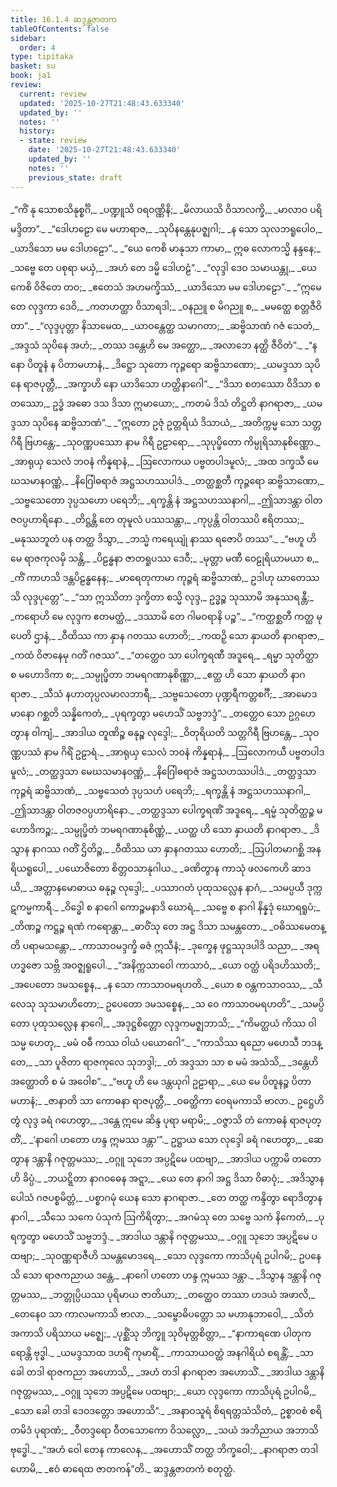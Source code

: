 ```yaml
---
title: 16.1.4 ဆဒ္ဒန္တဇာတက
tableOfContents: false
sidebar:
  order: 4
type: tipitaka
basket: su
book: ja1
review:
  current: review
  updated: '2025-10-27T21:48:43.633340'
  updated_by: ''
  notes: ''
  history:
  - state: review
    date: '2025-10-27T21:48:43.633340'
    updated_by: ''
    notes: ''
    previous_state: draft
---
```



<ReviewStatus review={frontmatter.review} showDetails={true} />

<HypothesisAnnotation frontmatter={frontmatter} />

<DynamicBreadcrumb />

<Division number="97" book="ja1" e="ch" v="22" p="371">

<Paragraph number="3355" type="verses" book="ja1">
_“ကိံ နု သောစသိနုစ္စင်္ဂိ,_  
_ပဏ္ဍူသိ ဝရဝဏ္ဏိနိ;_  
_မိလာယသိ ဝိသာလက္ခိ,_  
_မာလာဝ ပရိမဒ္ဒိတာ”._  

</Paragraph>

</Division>
<Division number="98" book="ja1" e="ch" v="22" p="371">

<Paragraph number="3356" type="verses" book="ja1">
_“ဒေါဟဠော မေ မဟာရာဇ,_  
_သုပိနန္တေနုပဇ္ဈဂါ;_  
_န သော သုလဘရူပေါဝ,_  
_ယာဒိသော မမ ဒေါဟဠော”._  

</Paragraph>

</Division>
<Division number="99" book="ja1" e="ch" v="22" p="371">

<Paragraph number="3357" type="verses" book="ja1">
_“ယေ ကေစိ မာနုသာ ကာမာ,_  
ဣဓ လောကသ္မိ နန္ဒနေ;_  
_သဗ္ဗေ တေ ပစုရာ မယှံ,_  
_အဟံ တေ ဒမ္မိ ဒေါဟဠံ”._  

</Paragraph>

</Division>
<Division number="100" book="ja1" e="ch" v="22" p="371">

<Paragraph number="3358" type="verses" book="ja1">
_“လုဒ္ဒါ ဒေဝ သမာယန္တု,_  
_ယေ ကေစိ ဝိဇိတေ တဝ;_  
_ဧတေသံ အဟမက္ခိဿံ,_  
_ယာဒိသော မမ ဒေါဟဠော”._  

</Paragraph>

</Division>
<Division number="101" book="ja1" e="ch" v="22" p="371">

<Paragraph number="3359" type="verses" book="ja1">
_“ဣမေ တေ လုဒ္ဒကာ ဒေဝိ,_  
_ကတဟတ္ထာ ဝိသာရဒါ;_  
_ဝနညူ စ မိဂညူ စ,_  
_မမတ္ထေ စတ္တဇီဝိတာ”._  

</Paragraph>

</Division>
<Division number="102" book="ja1" e="ch" v="22" p="371">

<Paragraph number="3360" type="verses" book="ja1">
_“လုဒ္ဒပုတ္တာ နိသာမေထ,_  
_ယာဝန္တေတ္ထ သမာဂတာ;_  
_ဆဗ္ဗိသာဏံ ဂဇံ သေတံ,_  
_အဒ္ဒသံ သုပိနေ အဟံ;_  
_တဿ ဒန္တေဟိ မေ အတ္ထော,_  
_အလာဘေ နတ္ထိ ဇီဝိတံ”._  

</Paragraph>

</Division>
<Division number="103" book="ja1" e="ch" v="22" p="371">

<Paragraph number="3361" type="verses" book="ja1">
_“န နော ပိတူနံ န ပိတာမဟာနံ,_  
_ဒိဋ္ဌော သုတော ကုဉ္ဇရော ဆဗ္ဗိသာဏော;_  
_ယမဒ္ဒသာ သုပိနေ ရာဇပုတ္တီ,_  
_အက္ခာဟိ နော ယာဒိသော ဟတ္ထိနာဂေါ”._  

</Paragraph>

</Division>
<Division number="104" book="ja1" e="ch" v="22" p="371">

<Paragraph number="3362" type="verses" book="ja1">
_“ဒိသာ စတဿော ဝိဒိသာ စတဿော,_  
ဥဒ္ဓံ အဓော ဒသ ဒိသာ ဣမာယော;_  
_ကတမံ ဒိသံ တိဋ္ဌတိ နာဂရာဇာ,_  
_ယမဒ္ဒသာ သုပိနေ ဆဗ္ဗိသာဏံ”._  

</Paragraph>

</Division>
<Division number="105" book="ja1" e="ch" v="22" p="371">

<Paragraph number="3363" type="verses" book="ja1">
_“ဣတော ဥဇုံ ဥတ္တရိယံ ဒိသာယံ,_  
_အတိက္ကမ္မ သော သတ္တဂိရီ ဗြဟန္တေ;_  
_သုဝဏ္ဏပဿော နာမ ဂိရီ ဥဠာရော,_  
_သုပုပ္ဖိတော ကိမ္ပုရိသာနုစိဏ္ဏော._  

</Paragraph>

</Division>
<Division number="106" book="ja1" e="ch" v="22" p="372">

<Paragraph number="3364" type="verses" book="ja1">
_အာရုယှ သေလံ ဘဝနံ ကိန္နရာနံ,_  
_ဩလောကယ ပဗ္ဗတပါဒမူလံ;_  
_အထ ဒက္ခသီ မေဃသမာနဝဏ္ဏံ,_  
_နိဂြေါဓရာဇံ အဋ္ဌသဟဿပါဒံ._  

</Paragraph>

</Division>
<Division number="107" book="ja1" e="ch" v="22" p="372">

<Paragraph number="3365" type="verses" book="ja1">
_တတ္ထစ္ဆတီ ကုဉ္ဇရော ဆဗ္ဗိသာဏော,_  
_သဗ္ဗသေတော ဒုပ္ပသဟော ပရေဘိ;_  
_ရက္ခန္တိ နံ အဋ္ဌသဟဿနာဂါ,_  
_ဤသာဒန္တာ ဝါတဇဝပ္ပဟာရိနော._  

</Paragraph>

</Division>
<Division number="108" book="ja1" e="ch" v="22" p="372">

<Paragraph number="3366" type="verses" book="ja1">
_တိဋ္ဌန္တိ တေ တုမူလံ ပဿသန္တာ,_  
_ကုပ္ပန္တိ ဝါတဿပိ ဧရိတဿ;_  
_မနုဿဘူတံ ပန တတ္ထ ဒိသွာ,_  
_ဘသ္မံ ကရေယျုံ နာဿ ရဇောပိ တဿ”._  

</Paragraph>

</Division>
<Division number="109" book="ja1" e="ch" v="22" p="372">

<Paragraph number="3367" type="verses" book="ja1">
_“ဗဟူ ဟိမေ ရာဇကုလမှိ သန္တိ,_  
_ပိဠန္ဓနာ ဇာတရူပဿ ဒေဝီ;_  
_မုတ္တာ မဏီ ဝေဠုရိယာမယာ စ,_  
_ကိံ ကာဟသိ ဒန္တပိဠန္ဓနေန;_  
_မာရေတုကာမာ ကုဉ္ဇရံ ဆဗ္ဗိသာဏံ,_  
ဥဒါဟု ဃာတေဿသိ လုဒ္ဒပုတ္တေ”._  

</Paragraph>

</Division>
<Division number="110" book="ja1" e="ch" v="22" p="372">

<Paragraph number="3368" type="verses" book="ja1">
_“သာ ဣဿိတာ ဒုက္ခိတာ စသ္မိ လုဒ္ဒ,_  
ဥဒ္ဓဉ္စ သုဿာမိ အနုဿရန္တီ;_  
_ကရောဟိ မေ လုဒ္ဒက ဧတမတ္ထံ,_  
_ဒဿာမိ တေ ဂါမဝရာနိ ပဉ္စ”._  

</Paragraph>

</Division>
<Division number="111" book="ja1" e="ch" v="22" p="372">

<Paragraph number="3369" type="verses" book="ja1">
_“ကတ္ထစ္ဆတီ ကတ္ထ မုပေတိ ဌာနံ,_  
_ဝီထိဿ ကာ နှာန ဂတဿ ဟောတိ;_  
_ကထဉှိ သော နှာယတိ နာဂရာဇာ,_  
_ကထံ ဝိဇာနေမု ဂတိံ ဂဇဿ”._  

</Paragraph>

</Division>
<Division number="112" book="ja1" e="ch" v="22" p="373">

<Paragraph number="3370" type="verses" book="ja1">
_“တတ္ထေဝ သာ ပေါက္ခရဏီ အဒူရေ,_  
_ရမ္မာ သုတိတ္ထာ စ မဟောဒိကာ စ;_  
_သမ္ပုပ္ဖိတာ ဘမရဂဏာနုစိဏ္ဏာ,_  
_ဧတ္ထ ဟိ သော နှာယတိ နာဂရာဇာ._  

</Paragraph>

</Division>
<Division number="113" book="ja1" e="ch" v="22" p="373">

<Paragraph number="3371" type="verses" book="ja1">
_သီသံ နဟာတုပ္ပလမာလဘာရီ,_  
_သဗ္ဗသေတော ပုဏ္ဍရီကတ္တစင်္ဂီ;_  
_အာမောဒမာနော ဂစ္ဆတိ သန္နိကေတံ,_  
_ပုရက္ခတွာ မဟေသိံ သဗ္ဗဘဒ္ဒံ”._  

</Paragraph>

</Division>
<Division number="114" book="ja1" e="ch" v="22" p="373">

<Paragraph number="3372" type="verses" book="ja1">
_တတ္ထေဝ သော ဥဂ္ဂဟေတွာန ဝါကျံ,_  
_အာဒါယ တူဏိဉ္စ ဓနုဉ္စ လုဒ္ဒေါ;_  
_ဝိတုရိယတိ သတ္တဂိရီ ဗြဟန္တေ,_  
_သုဝဏ္ဏပဿံ နာမ ဂိရိံ ဥဠာရံ._  

</Paragraph>

</Division>
<Division number="115" book="ja1" e="ch" v="22" p="373">

<Paragraph number="3373" type="verses" book="ja1">
_အာရုယှ သေလံ ဘဝနံ ကိန္နရာနံ,_  
_ဩလောကယီ ပဗ္ဗတပါဒမူလံ;_  
_တတ္ထဒ္ဒသာ မေဃသမာနဝဏ္ဏံ,_  
_နိဂြေါဓရာဇံ အဋ္ဌသဟဿပါဒံ._  

</Paragraph>

</Division>
<Division number="116" book="ja1" e="ch" v="22" p="373">

<Paragraph number="3374" type="verses" book="ja1">
_တတ္ထဒ္ဒသာ ကုဉ္ဇရံ ဆဗ္ဗိသာဏံ,_  
_သဗ္ဗသေတံ ဒုပ္ပသဟံ ပရေဘိ;_  
_ရက္ခန္တိ နံ အဋ္ဌသဟဿနာဂါ,_  
_ဤသာဒန္တာ ဝါတဇဝပ္ပဟာရိနော._  

</Paragraph>

</Division>
<Division number="117" book="ja1" e="ch" v="22" p="373">

<Paragraph number="3375" type="verses" book="ja1">
_တတ္ထဒ္ဒသာ ပေါက္ခရဏိံ အဒူရေ,_  
_ရမ္မံ သုတိတ္ထဉ္စ မဟောဒိကဉ္စ;_  
_သမ္ပုပ္ဖိတံ ဘမရဂဏာနုစိဏ္ဏံ,_  
_ယတ္ထ ဟိ သော နှာယတိ နာဂရာဇာ._  

</Paragraph>

</Division>
<Division number="118" book="ja1" e="ch" v="22" p="373">

<Paragraph number="3376" type="verses" book="ja1">
_ဒိသွာန နာဂဿ ဂတိံ ဌိတိဉ္စ,_  
_ဝီထိဿ ယာ နှာနဂတဿ ဟောတိ;_  
_ဩပါတမာဂစ္ဆိ အနရိယရူပေါ,_  
_ပယောဇိတော စိတ္တဝသာနုဂါယ._  

</Paragraph>

</Division>
<Division number="119" book="ja1" e="ch" v="22" p="374">

<Paragraph number="3377" type="verses" book="ja1">
_ခဏိတွာန ကာသုံ ဖလကေဟိ ဆာဒယိ,_  
_အတ္တာနမောဓာယ ဓနုဉ္စ လုဒ္ဒေါ;_  
_ပဿာဂတံ ပုထုသလ္လေန နာဂံ,_  
_သမပ္ပယီ ဒုက္ကဋကမ္မကာရီ._  

</Paragraph>

</Division>
<Division number="120" book="ja1" e="ch" v="22" p="374">

<Paragraph number="3378" type="verses" book="ja1">
_ဝိဒ္ဓေါ စ နာဂေါ ကောဉ္စမနာဒိ ဃောရံ,_  
_သဗ္ဗေ စ နာဂါ နိန္နဒုံ ဃောရရူပံ;_  
_တိဏဉ္စ ကဋ္ဌဉ္စ ရဏံ ကရောန္တာ,_  
_ဓာဝိံသု တေ အဋ္ဌ ဒိသာ သမန္တတော._  

</Paragraph>

</Division>
<Division number="121" book="ja1" e="ch" v="22" p="374">

<Paragraph number="3379" type="verses" book="ja1">
_ဝဓိဿမေတန္တိ ပရာမသန္တော,_  
_ကာသာဝမဒ္ဒက္ခိ ဓဇံ ဣသီနံ;_  
_ဒုက္ခေန ဖုဋ္ဌဿုဒပါဒိ သညာ,_  
_အရဟဒ္ဓဇော သဗ္ဘိ အဝဇ္ဈရူပေါ._  

</Paragraph>

</Division>
<Division number="122" book="ja1" e="ch" v="22" p="374">

<Paragraph number="3380" type="verses" book="ja1">
_“အနိက္ကသာဝေါ ကာသာဝံ,_  
_ယော ဝတ္ထံ ပရိဒဟိဿတိ;_  
_အပေတော ဒမသစ္စေန,_  
_န သော ကာသာဝမရဟတိ._  

</Paragraph>

</Division>
<Division number="123" book="ja1" e="ch" v="22" p="374">

<Paragraph number="3381" type="verses" book="ja1">
_ယော စ ဝန္တကသာဝဿ,_  
_သီလေသု သုသမာဟိတော;_  
ဥပေတော ဒမသစ္စေန,_  
_သ ဝေ ကာသာဝမရဟတိ”._  

</Paragraph>

</Division>
<Division number="124" book="ja1" e="ch" v="22" p="374">

<Paragraph number="3382" type="verses" book="ja1">
_သမပ္ပိတော ပုထုသလ္လေန နာဂေါ,_  
_အဒုဋ္ဌစိတ္တော လုဒ္ဒကမဇ္ဈဘာသိ;_  
_“ကိမတ္ထယံ ကိဿ ဝါ သမ္မ ဟေတု,_  
_မမံ ဝဓီ ကဿ ဝါယံ ပယောဂေါ”._  

</Paragraph>

</Division>
<Division number="125" book="ja1" e="ch" v="22" p="374">

<Paragraph number="3383" type="verses" book="ja1">
_“ကာသိဿ ရညော မဟေသီ ဘဒန္တေ,_  
_သာ ပူဇိတာ ရာဇကုလေ သုဘဒ္ဒါ;_  
_တံ အဒ္ဒသာ သာ စ မမံ အသံသိ,_  
_ဒန္တေဟိ အတ္ထောတိ စ မံ အဝေါစ”._  

</Paragraph>

</Division>
<Division number="126" book="ja1" e="ch" v="22" p="375">

<Paragraph number="3384" type="verses" book="ja1">
_“ဗဟူ ဟိ မေ ဒန္တယုဂါ ဥဠာရာ,_  
_ယေ မေ ပိတူနဉ္စ ပိတာမဟာနံ;_  
_ဇာနာတိ သာ ကောဓနာ ရာဇပုတ္တီ,_  
_ဝဓတ္ထိကာ ဝေရမကာသိ ဗာလာ._  

</Paragraph>

</Division>
<Division number="127" book="ja1" e="ch" v="22" p="375">

<Paragraph number="3385" type="verses" book="ja1">
ဥဋ္ဌေဟိ တွံ လုဒ္ဒ ခရံ ဂဟေတွာ,_  
_ဒန္တေ ဣမေ ဆိန္ဒ ပုရာ မရာမိ;_  
_ဝဇ္ဇာသိ တံ ကောဓနံ ရာဇပုတ္တိံ,_  
_‘နာဂေါ ဟတော ဟန္ဒ ဣမဿ ဒန္တာ’”._  

</Paragraph>

</Division>
<Division number="128" book="ja1" e="ch" v="22" p="375">

<Paragraph number="3386" type="verses" book="ja1">
ဥဋ္ဌာယ သော လုဒ္ဒေါ ခရံ ဂဟေတွာ,_  
_ဆေတွာန ဒန္တာနိ ဂဇုတ္တမဿ;_  
_ဝဂ္ဂူ သုဘေ အပ္ပဋိမေ ပထဗျာ,_  
_အာဒါယ ပက္ကာမိ တတော ဟိ ခိပ္ပံ._  

</Paragraph>

</Division>
<Division number="129" book="ja1" e="ch" v="22" p="375">

<Paragraph number="3387" type="verses" book="ja1">
_ဘယဋ္ဋိတာ နာဂဝဓေန အဋ္ဋာ,_  
_ယေ တေ နာဂါ အဋ္ဌ ဒိသာ ဝိဓာဝုံ;_  
_အဒိသွာန ပေါသံ ဂဇပစ္စမိတ္တံ,_  
_ပစ္စာဂမုံ ယေန သော နာဂရာဇာ._  

</Paragraph>

</Division>
<Division number="130" book="ja1" e="ch" v="22" p="375">

<Paragraph number="3388" type="verses" book="ja1">
_တေ တတ္ထ ကန္ဒိတွာ ရောဒိတွာန နာဂါ,_  
_သီသေ သကေ ပံသုကံ ဩကိရိတွာ;_  
_အဂမံသု တေ သဗ္ဗေ သကံ နိကေတံ,_  
_ပုရက္ခတွာ မဟေသိံ သဗ္ဗဘဒ္ဒံ._  

</Paragraph>

</Division>
<Division number="131" book="ja1" e="ch" v="22" p="375">

<Paragraph number="3389" type="verses" book="ja1">
_အာဒါယ ဒန္တာနိ ဂဇုတ္တမဿ,_  
_ဝဂ္ဂူ သုဘေ အပ္ပဋိမေ ပထဗျာ;_  
_သုဝဏ္ဏရာဇီဟိ သမန္တမောဒရေ,_  
_သော လုဒ္ဒကော ကာသိပုရံ ဥပါဂမိ;_  
ဥပနေသိ သော ရာဇကညာယ ဒန္တေ,_  
_နာဂေါ ဟတော ဟန္ဒ ဣမဿ ဒန္တာ._  

</Paragraph>

</Division>
<Division number="132" book="ja1" e="ch" v="22" p="376">

<Paragraph number="3390" type="verses" book="ja1">
_ဒိသွာန ဒန္တာနိ ဂဇုတ္တမဿ,_  
_ဘတ္တုပ္ပိယဿ ပုရိမာယ ဇာတိယာ;_  
_တတ္ထေဝ တဿာ ဟဒယံ အဖာလိ,_  
_တေနေဝ သာ ကာလမကာသိ ဗာလာ._  

</Paragraph>

</Division>
<Division number="133" book="ja1" e="ch" v="22" p="376">

<Paragraph number="3391" type="verses" book="ja1">
_သမ္ဗောဓိပတ္တော သ မဟာနုဘာဝေါ,_  
_သိတံ အကာသိ ပရိသာယ မဇ္ဈေ;_  
_ပုစ္ဆိံသု ဘိက္ခူ သုဝိမုတ္တစိတ္တာ,_  
_“နာကာရဏေ ပါတုကရောန္တိ ဗုဒ္ဓါ._  

</Paragraph>

</Division>
<Division number="134" book="ja1" e="ch" v="22" p="376">

<Paragraph number="3392" type="verses" book="ja1">
_ယမဒ္ဒသာထ ဒဟရိံ ကုမာရိံ,_  
_ကာသာယဝတ္ထံ အနဂါရိယံ စရန္တိံ;_  
_သာ ခေါ တဒါ ရာဇကညာ အဟောသိ,_  
_အဟံ တဒါ နာဂရာဇာ အဟောသိံ._  

</Paragraph>

</Division>
<Division number="135" book="ja1" e="ch" v="22" p="376">

<Paragraph number="3393" type="verses" book="ja1">
_အာဒါယ ဒန္တာနိ ဂဇုတ္တမဿ,_  
_ဝဂ္ဂူ သုဘေ အပ္ပဋိမေ ပထဗျာ;_  
_ယော လုဒ္ဒကော ကာသိပုရံ ဥပါဂမိ,_  
_သော ခေါ တဒါ ဒေဝဒတ္တော အဟောသိ”._  

</Paragraph>

</Division>
<Division number="136" book="ja1" e="ch" v="22" p="376">

<Paragraph number="3394" type="verses" book="ja1">
_အနာဝသူရံ စိရရတ္တသံသိတံ,_  
ဥစ္စာဝစံ စရိတမိဒံ ပုရာဏံ;_  
_ဝီတဒ္ဒရော ဝီတသောကော ဝိသလ္လော,_  
_သယံ အဘိညာယ အဘာသိ ဗုဒ္ဓေါ._  

</Paragraph>

</Division>
<Division number="137" book="ja1" e="ch" v="22" p="376">

<Paragraph number="3395" type="verses" book="ja1">
_“အဟံ ဝေါ တေန ကာလေန,_  
_အဟောသိံ တတ္ထ ဘိက္ခဝေါ;_  
_နာဂရာဇာ တဒါ ဟောမိ,_  
_ဧဝံ ဓာရေထ ဇာတကန်”တိ._  


</Paragraph>
</Division>

<Paragraph number="3396" type="center" book="ja1">
ဆဒ္ဒန္တဇာတကံ စတုတ္ထံ.
</Paragraph>